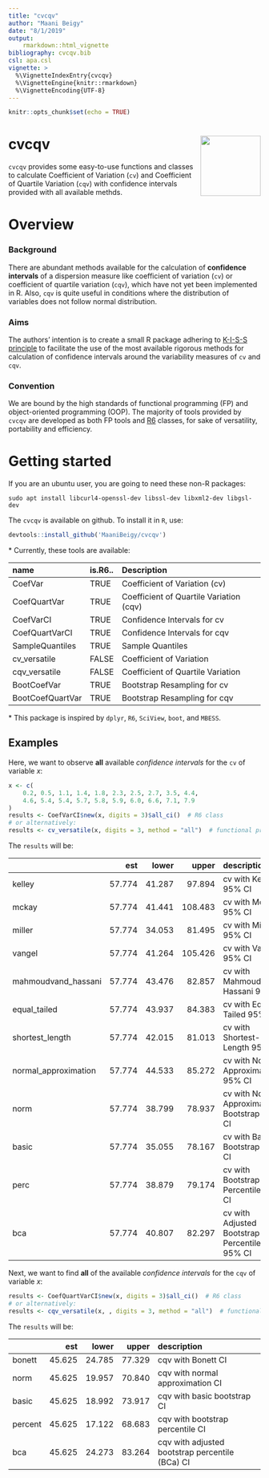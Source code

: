 ```yaml
---
title: "cvcqv"
author: "Maani Beigy"
date: "8/1/2019"
output: 
    rmarkdown::html_vignette
bibliography: cvcqv.bib
csl: apa.csl
vignette: >
  %\VignetteIndexEntry{cvcqv}
  %\VignetteEngine{knitr::rmarkdown}
  %\VignetteEncoding{UTF-8}
---
```


```r
knitr::opts_chunk$set(echo = TRUE)
```

# cvcqv <img src="../sticker.svg" align="right" width="120" />

`cvcqv` provides some easy-to-use functions and classes to calculate 
Coefficient of  Variation (`cv`) and Coefficient of Quartile Variation (`cqv`)
with confidence intervals provided with all available methds.

# Overview   

### Background    

There are abundant methods available for the calculation of **confidence intervals** of a dispersion measure like coefficient of variation (`cv`) or coefficient of quartile variation (`cqv`), which have not yet been implemented in R. Also, `cqv` is quite useful in conditions where the distribution of variables does not follow normal distribution.   

### Aims    

The authors' intention is to create a small R package adhering to [K-I-S-S principle](<https://en.wikipedia.org/wiki/KISS_principle>) to facilitate the use of the most available rigorous methods for calculation of confidence intervals around the variability measures of `cv` and `cqv`.

### Convention       

We are bound by the high standards of functional programming (FP) and object-oriented programming (OOP). The majority of tools provided by `cvcqv` are developed as both FP tools and [R6](https://github.com/r-lib/R6) classes, for sake of versatility, portability and efficiency.

# Getting started    

If you are an ubuntu user, you are going to need these non-R packages:    

```linux
sudo apt install libcurl4-openssl-dev libssl-dev libxml2-dev libgsl-dev   
```   

The `cvcqv` is available on github. To install it in `R`, use:    

```r
devtools::install_github('MaaniBeigy/cvcqv')  
```

\* Currently, these tools are available:     

|name             |is.R6.. |Description                             |
|:----------------|:-------|:---------------------------------------|
|CoefVar          |TRUE    |Coefficient of Variation (cv)           |
|CoefQuartVar     |TRUE    |Coefficient of Quartile Variation (cqv) |
|CoefVarCI        |TRUE    |Confidence Intervals for cv             |
|CoefQuartVarCI   |TRUE    |Confidence Intervals for cqv            |
|SampleQuantiles  |TRUE    |Sample Quantiles                        |
|cv_versatile     |FALSE   |Coefficient of Variation                |
|cqv_versatile    |FALSE   |Coefficient of Quartile Variation       |
|BootCoefVar      |TRUE    |Bootstrap Resampling for cv             |
|BootCoefQuartVar |TRUE    |Bootstrap Resampling for cqv            |

\* This package is inspired by `dplyr`, `R6`, `SciView`, `boot`, and `MBESS`.    

## Examples    

Here, we want to observe **all** available *confidence intervals* for the `cv` 
of variable *x*:

```r
x <- c(
    0.2, 0.5, 1.1, 1.4, 1.8, 2.3, 2.5, 2.7, 3.5, 4.4,
    4.6, 5.4, 5.4, 5.7, 5.8, 5.9, 6.0, 6.6, 7.1, 7.9
)
results <- CoefVarCI$new(x, digits = 3)$all_ci()  # R6 class
# or alternatively: 
results <- cv_versatile(x, digits = 3, method = "all")  # functional programming
```

The `results` will be:    

|                     |    est|  lower|   upper|description                                        |
|:--------------------|------:|------:|-------:|:--------------------------------------------------|
|kelley               | 57.774| 41.287|  97.894|cv with Kelley 95% CI                              |
|mckay                | 57.774| 41.441| 108.483|cv with McKay 95% CI                               |
|miller               | 57.774| 34.053|  81.495|cv with Miller 95% CI                              |
|vangel               | 57.774| 41.264| 105.426|cv with Vangel 95% CI                              |
|mahmoudvand_hassani  | 57.774| 43.476|  82.857|cv with Mahmoudvand-Hassani 95% CI                 |
|equal_tailed         | 57.774| 43.937|  84.383|cv with Equal-Tailed 95% CI                        |
|shortest_length      | 57.774| 42.015|  81.013|cv with Shortest-Length 95% CI                     |
|normal_approximation | 57.774| 44.533|  85.272|cv with Normal Approximation 95% CI                |
|norm                 | 57.774| 38.799|  78.937|cv with Normal Approximation Bootstrap 95% CI      |
|basic                | 57.774| 35.055|  78.167|cv with Basic Bootstrap 95% CI                     |
|perc                 | 57.774| 38.879|  79.174|cv with Bootstrap Percentile 95% CI                |
|bca                  | 57.774| 40.807|  82.297|cv with Adjusted Bootstrap Percentile (BCa) 95% CI |

Next, we want to find **all** of the available *confidence intervals* for the `cqv` of variable *x*:  

```r
results <- CoefQuartVarCI$new(x, digits = 3)$all_ci()  # R6 class
# or alternatively:
results <- cqv_versatile(x, , digits = 3, method = "all")  # functional programming

```

The `results` will be:   

|        |    est|  lower|  upper|description                                     |
|:-------|------:|------:|------:|:-----------------------------------------------|
|bonett  | 45.625| 24.785| 77.329|cqv with Bonett CI                              |
|norm    | 45.625| 19.957| 70.840|cqv with normal approximation CI                |
|basic   | 45.625| 18.992| 73.917|cqv with basic bootstrap CI                     |
|percent | 45.625| 17.122| 68.683|cqv with bootstrap percentile CI                |
|bca     | 45.625| 24.273| 83.264|cqv with adjusted bootstrap percentile (BCa) CI |

